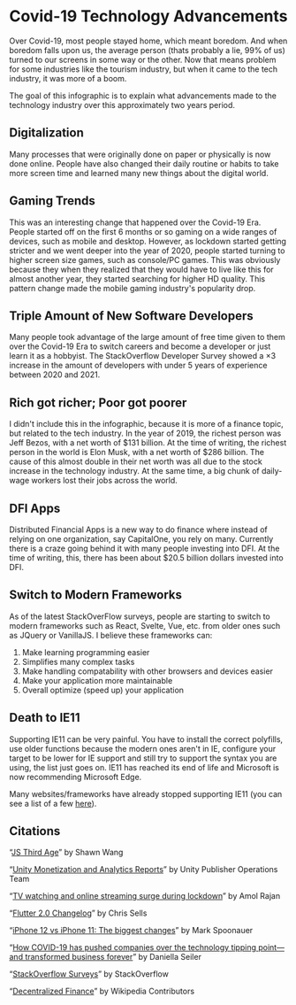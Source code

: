 # Covid-19 Technology Advancements

Over Covid-19, most people stayed home, which meant boredom. And when boredom falls upon us, the average person
(thats probably a lie, 99% of us) turned to our screens in some way or the other. Now that means problem for
some industries like the tourism industry, but when it came to the tech industry, it was more of a boom.

The goal of this infographic is to explain what advancements made to the technology industry over this approximately
two years period.

## Digitalization

Many processes that were originally done on paper or physically is now done online. People have also changed their
daily routine or habits to take more screen time and learned many new things about the digital world.

## Gaming Trends

This was an interesting change that happened over the Covid-19 Era. People started off on the first 6 months or so
gaming on a wide ranges of devices, such as mobile and desktop. However, as lockdown started getting stricter and
we went deeper into the year of 2020, people started turning to higher screen size games, such as console/PC games.
This was obviously because they when they realized that they would have to live like this for almost another year,
they started searching for higher HD quality. This pattern change made the mobile gaming industry's popularity
drop.

## Triple Amount of New Software Developers

Many people took advantage of the large amount of free time given to them over the Covid-19 Era to switch careers
and become a developer or just learn it as a hobbyist. The StackOverflow Developer Survey showed a ×3 increase
in the amount of developers with under 5 years of experience between 2020 and 2021.

## Rich got richer; Poor got poorer

I didn't include this in the infographic, because it is more of a finance topic, but related to the tech industry.
In the year of 2019, the richest person was Jeff Bezos, with a net worth of $131 billion. At the time of writing,
the richest person in the world is Elon Musk, with a net worth of $286 billion. The cause of this almost
double in their net worth was all due to the stock increase in the technology industry. At the same time, a big chunk
of daily-wage workers lost their jobs across the world.

## DFI Apps

Distributed Financial Apps is a new way to do finance where instead of relying on one organization, say CapitalOne,
you rely on many. Currently there is a craze going behind it with many people investing into DFI. At the time of writing,
this, there has been about $20.5 billion dollars invested into DFI.

## Switch to Modern Frameworks

As of the latest StackOverFlow surveys, people are starting to switch to modern
frameworks such as React, Svelte, Vue, etc. from older ones such as JQuery or VanillaJS. I believe
these frameworks can:

1. Make learning programming easier
2. Simplifies many complex tasks
3. Make handling compatability with other browsers and devices easier
4. Make your application more maintainable
5. Overall optimize (speed up) your application

## Death to IE11

Supporting IE11 can be very painful. You have to install the correct polyfills,
use older functions because the modern ones aren't in IE, configure your target
to be lower for IE support and still try to support the syntax you are using,
the list just goes on. IE11 has reached its end of life and Microsoft is now
recommending Microsoft Edge.

Many websites/frameworks have already stopped supporting IE11 (you can see a list of a few [here](https://death-to-ie11.com/)).

## Citations

“[JS Third Age](https://www.swyx.io/js-third-age/)” by Shawn Wang

“[Unity Monetization and Analytics Reports](https://images.response.unity3d.com/Web/Unity/%7B1d8bb073-24ca-45ae-9b26-4ec9ac2e3fb4%7D_Unity-Monetization-Covid-19-Insights-v3.7.pdf?elqTrackId=0cf1b3ba3dd04d708e2731e75ddaa324&elqaid=2721&elqat=2&_ga=2.27410426.713542355.1636573655-665347125.1636573655)” by Unity Publisher Operations Team

“[TV watching and online streaming surge during lockdown](https://www.bbc.com/news/entertainment-arts-53637305)” by Amol Rajan

“[Flutter 2.0 Changelog](https://medium.com/flutter/whats-new-in-flutter-2-0-fe8e95ecc65)” by Chris Sells

“[iPhone 12 vs iPhone 11: The biggest changes](https://www.tomsguide.com/news/iphone-12-vs-iphone-11-how-will-they-be-different)” by Mark Spoonauer

“[How COVID-19 has pushed companies over the technology tipping point—and transformed business forever](https://www.mckinsey.com/business-functions/strategy-and-corporate-finance/our-insights/how-covid-19-has-pushed-companies-over-the-technology-tipping-point-and-transformed-business-forever)” by Daniella Seiler

“[StackOverflow Surveys](https://insights.stackoverflow.com/survey)” by StackOverflow

“[Decentralized Finance](https://en.wikipedia.org/wiki/Decentralized_finance)” by Wikipedia Contributors
